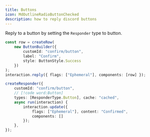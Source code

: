 ```yaml
---
title: Buttons
icon: MdOutlineRadioButtonChecked
description: how to reply discord buttons
---
```


Reply to a button by setting the `Responder` type to button.

```ts title="command.ts"
const row = createRow(
    new ButtonBuilder({
        customId: "confirm/button", 
        label: "Confirm", 
        style: ButtonStyle.Success
    })
);
interaction.reply({ flags: ["Ephemeral"], components: [row] });
```

```ts title="responder.ts"
createResponder({
    customId: "confirm/button",
    // [!code word:Button]
    types: [ResponderType.Button], cache: "cached",
    async run(interaction) {
        interaction.update({ 
            flags: ["Ephemeral"], content: "Confirmed", 
            components: []
        });
    },
});
```